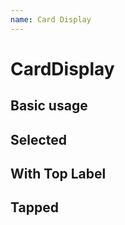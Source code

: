 ```yaml
---
name: Card Display
---
```



# CardDisplay

<Props of={CardDisplay} />


## Basic usage

<Playground>
  <MuiThemeProvider theme={createMuiTheme({
        palette: {
            primary: {
            main: '#1e88e5'
            },
            secondary: {
            main: '#d81b60'
            },
            type: 'dark'
        }})}>
      <CssBaseline />
      <CardDisplay
            card={exampleCardModel()}
            selected={false}
            selecting={false}
            cardHeight={32}
            isHovered={false}
        />
    </MuiThemeProvider>
</Playground>

## Selected

<Playground>
  <MuiThemeProvider theme={createMuiTheme({
        palette: {
            primary: {
            main: '#1e88e5'
            },
            secondary: {
            main: '#d81b60'
            },
            type: 'dark'
        }})}>
      <CssBaseline />
      <CardDisplay
            card={exampleCardModel()}
            selected={true}
            selecting={false}
            cardHeight={32}
            isHovered={false}
        />
    </MuiThemeProvider>
</Playground>

## With Top Label

<Playground>
  <MuiThemeProvider theme={createMuiTheme({
        palette: {
            primary: {
            main: '#1e88e5'
            },
            secondary: {
            main: '#d81b60'
            },
            type: 'dark'
        }})}>
      <CssBaseline />
      <CardDisplay
            card={exampleCardModel()}
            selected={false}
            selecting={false}
            cardHeight={32}
            topLabel={'Sample Top Label'}
        />
    </MuiThemeProvider>
</Playground>

## Tapped

<Playground>
  <MuiThemeProvider theme={createMuiTheme({
        palette: {
            primary: {
            main: '#1e88e5'
            },
            secondary: {
            main: '#d81b60'
            },
            type: 'dark'
        }})}>
      <CssBaseline />
      <CardDisplay
            card={exampleCardModel()}
            selected={false}
            selecting={false}
            cardHeight={32}
            tapped={true}
        />
    </MuiThemeProvider>
</Playground>